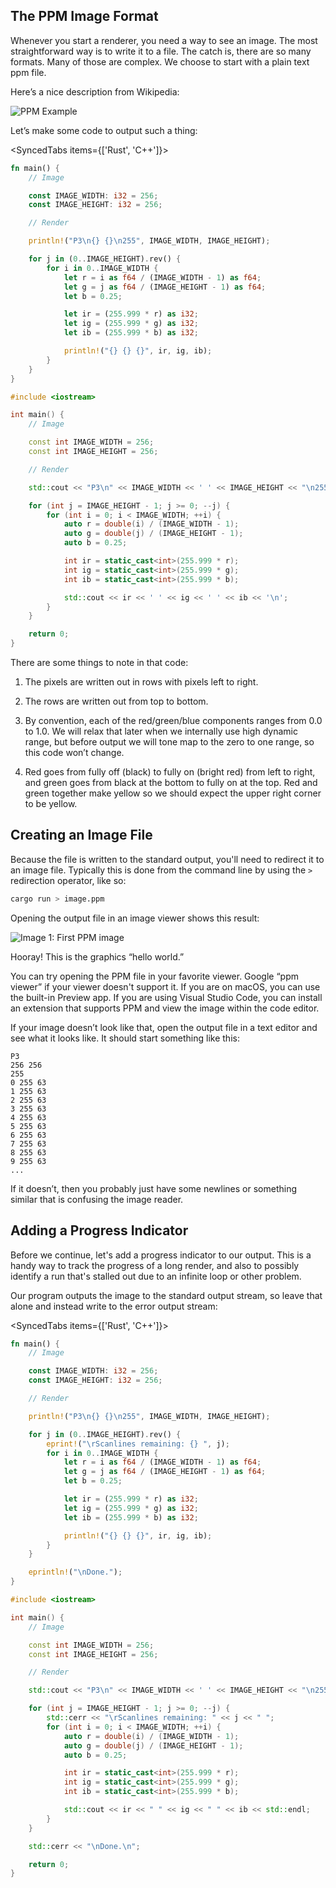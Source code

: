

## The PPM Image Format

Whenever you start a renderer, you need a way to see an image. The most straightforward way is to write it to a file. The catch is, there are so many formats. Many of those are complex. We choose to start with a plain text ppm file.

Here’s a nice description from Wikipedia:

![PPM Example](../images/fig-1.01-ppm.jpg)

Let’s make some code to output such a thing:

<SyncedTabs items={['Rust', 'C++']}>
<Tab>

```rust filename="main.rs (Creating your first image)"
fn main() {
    // Image

    const IMAGE_WIDTH: i32 = 256;
    const IMAGE_HEIGHT: i32 = 256;

    // Render

    println!("P3\n{} {}\n255", IMAGE_WIDTH, IMAGE_HEIGHT);

    for j in (0..IMAGE_HEIGHT).rev() {
        for i in 0..IMAGE_WIDTH {
            let r = i as f64 / (IMAGE_WIDTH - 1) as f64;
            let g = j as f64 / (IMAGE_HEIGHT - 1) as f64;
            let b = 0.25;

            let ir = (255.999 * r) as i32;
            let ig = (255.999 * g) as i32;
            let ib = (255.999 * b) as i32;

            println!("{} {} {}", ir, ig, ib);
        }
    }
}
```

</Tab>
<Tab>

```cpp filename="main.cpp (Creating your first image)"
#include <iostream>

int main() {
    // Image

    const int IMAGE_WIDTH = 256;
    const int IMAGE_HEIGHT = 256;

    // Render

    std::cout << "P3\n" << IMAGE_WIDTH << ' ' << IMAGE_HEIGHT << "\n255\n";

    for (int j = IMAGE_HEIGHT - 1; j >= 0; --j) {
        for (int i = 0; i < IMAGE_WIDTH; ++i) {
            auto r = double(i) / (IMAGE_WIDTH - 1);
            auto g = double(j) / (IMAGE_HEIGHT - 1);
            auto b = 0.25;

            int ir = static_cast<int>(255.999 * r);
            int ig = static_cast<int>(255.999 * g);
            int ib = static_cast<int>(255.999 * b);

            std::cout << ir << ' ' << ig << ' ' << ib << '\n';
        }
    }

    return 0;
}
```

</Tab>
</SyncedTabs>

There are some things to note in that code:

1. The pixels are written out in rows with pixels left to right.

2. The rows are written out from top to bottom.

3. By convention, each of the red/green/blue components ranges from 0.0 to 1.0. We will relax that later when we internally use high dynamic range, but before output we will tone map to the zero to one range, so this code won’t change.

4. Red goes from fully off (black) to fully on (bright red) from left to right, and green goes from black at the bottom to fully on at the top. Red and green together make yellow so we should expect the upper right corner to be yellow.

## Creating an Image File

Because the file is written to the standard output, you'll need to redirect it to an image file. Typically this is done from the command line by using the `>` redirection operator, like so:

```sh
cargo run > image.ppm
```

Opening the output file in an image viewer shows this result:

![Image 1: First PPM image](../images/img-1.01-first-ppm-image.png)

Hooray! This is the graphics “hello world.”

<Callout type="info">

You can try opening the PPM file in your favorite viewer. Google “ppm viewer” if your viewer doesn't support it. If you are on macOS, you can use the built-in Preview app. If you are using Visual Studio Code, you can install an extension that supports PPM and view the image within the code editor.

</Callout>

If your image doesn’t look like that, open the output file in a text editor and see what it looks like. It should start something like this:

```ppm filename="image.ppm (First image output)"
P3
256 256
255
0 255 63
1 255 63
2 255 63
3 255 63
4 255 63
5 255 63
6 255 63
7 255 63
8 255 63
9 255 63
...
```

If it doesn’t, then you probably just have some newlines or something similar that is confusing the image reader.

## Adding a Progress Indicator

Before we continue, let's add a progress indicator to our output. This is a handy way to track the progress of a long render, and also to possibly identify a run that's stalled out due to an infinite loop or other problem.

Our program outputs the image to the standard output stream, so leave that alone and instead write to the error output stream:

<SyncedTabs items={['Rust', 'C++']}>
<Tab>

```rust filename="main.rs (Main render loop with progress reporting)" {12,25-26}
fn main() {
    // Image

    const IMAGE_WIDTH: i32 = 256;
    const IMAGE_HEIGHT: i32 = 256;

    // Render

    println!("P3\n{} {}\n255", IMAGE_WIDTH, IMAGE_HEIGHT);

    for j in (0..IMAGE_HEIGHT).rev() {
        eprint!("\rScanlines remaining: {} ", j);
        for i in 0..IMAGE_WIDTH {
            let r = i as f64 / (IMAGE_WIDTH - 1) as f64;
            let g = j as f64 / (IMAGE_HEIGHT - 1) as f64;
            let b = 0.25;

            let ir = (255.999 * r) as i32;
            let ig = (255.999 * g) as i32;
            let ib = (255.999 * b) as i32;

            println!("{} {} {}", ir, ig, ib);
        }
    }

    eprintln!("\nDone.");
}
```

</Tab>
<Tab>

```cpp filename="main.cpp (Main render loop with progress reporting)" {14,28-29}
#include <iostream>

int main() {
    // Image

    const int IMAGE_WIDTH = 256;
    const int IMAGE_HEIGHT = 256;

    // Render

    std::cout << "P3\n" << IMAGE_WIDTH << ' ' << IMAGE_HEIGHT << "\n255\n";

    for (int j = IMAGE_HEIGHT - 1; j >= 0; --j) {
        std::cerr << "\rScanlines remaining: " << j << " ";
        for (int i = 0; i < IMAGE_WIDTH; ++i) {
            auto r = double(i) / (IMAGE_WIDTH - 1);
            auto g = double(j) / (IMAGE_HEIGHT - 1);
            auto b = 0.25;

            int ir = static_cast<int>(255.999 * r);
            int ig = static_cast<int>(255.999 * g);
            int ib = static_cast<int>(255.999 * b);

            std::cout << ir << " " << ig << " " << ib << std::endl;
        }
    }

    std::cerr << "\nDone.\n";

    return 0;
}

```

</Tab>
</SyncedTabs>
